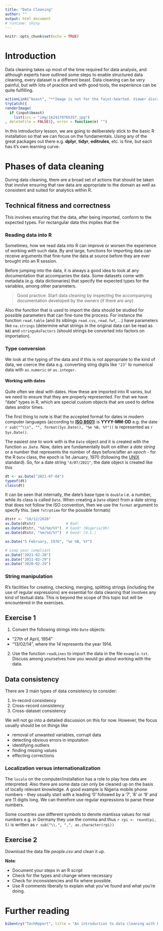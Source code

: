```yaml
---
title: "Data Cleaning"
author: ""
output: html_document
# runtime: shiny
---
```


```r
knitr::opts_chunk$set(echo = TRUE)
```

# Introduction
Data cleaning takes up most of the time required for data analysis, and although experts have outlined some steps to enable structured data cleaning, every dataset is a different beast. Data cleaning can be very painful, but with lots of practice and with good tools, the experience can be quite fulfilling.

```r
actionLink("beast", "**Image is not for the faint-hearted. Viewer discretion is advised**")
tryCatch({
renderImage(
  if (input$beast)
    list(src = "img/1624178765357.jpg")
, deleteFile = FALSE)}, error = function(e) "")
```


In this introductory lesson, we are going to deliberately stick to the basic R installation so that we can focus on the fundamentals. Using any of the great packages out there e.g. **dplyr**, **tidyr**, **editrules**, etc. is fine, but each has it's own learning curve. 

# Phases of data cleaning
During data cleaning, there are a broad set of actions that should be taken that involve ensuring that raw data are appropriate to the domain as well as consistent and suited for analytics within R. 

## Technical fitness and correctness

This involves ensuring that the data, after being imported, conform to the expected types. For rectangular data this implies that the

### Reading data into R
Sometimes, how we read data into R can improve or worsen the experience of working with such data. By and large, functions for importing data can receive arguments that fine-tune the data at source before they are ever brought into an R session.

Before jumping into the data, it is always a good idea to look at any documentation that accompanies the data. Some datasets come with metadata (e.g. data dictionaries) that specify the expected types for the variables, among other parameters.

> Good practice: Start data cleaning by inspecting the accompanying documentation developed by the owners (if there are any)

Also the function that is used to import the data should be studied for possible parameters that can fine-tune the process. For instance the function `read.table` (and its siblings `read.csv`, `read.fwf`, ...) have parameters like `na.strings` (determine what strings in the original data can be read as `NA`) and `stringsAsFactors` (should strings be converted into factors on importation).

### Type conversion

We look at the typing of the data and if this is not appropriate to the kind of data, we coerce the data e.g. converting sting digits like `"23"` to numerical data with `as.numeric` or `as.integer`.

#### Working with dates

Quite often we deal with dates. How these are imported into R varies, but we need to ensure that they are properly represented. For that we have "date" types in R, which are special custom objects that are used to define dates and/or times.

The first thing to note is that the accepted format for dates in modern computer languages (according to [**ISO 8601**](https://en.wikipedia.org/wiki/ISO_8601)) is **YYYY-MM-DD** e.g. the date `r sub("^\\s", "", format(Sys.Date(), "%e %B, %Y"))` is represented as `r Sys.Date()`.

The easiest one to work with is the `Date` object and it is created with the function `as.Date`. Now, dates are fundamentally built on either a *date string* or a number that represents the number of days before/after an *epoch* - for the R `Date` class, the epoch is 1st January, 1970 (following the [UNIX](https://en.wikipedia.org/wiki/Unix) standard). So, for a date string `"4/07/2021"`, the date object is created like this

```r
dt <- as.Date("2021-07-04")
typeof(dt)
class(dt)
```

It can be seen that internally, the date's base type is `double` i.e. a number, while its class is called `Date`. When creating a `Date` object from a date string that does not follow the ISO convention, then we use the `format` argument to specify this. (see `?strptime` for the possible formats)

```r
dtstr <- "10/12/2020"
as.Date(dtstr)              # Bad!
as.Date(dtstr, "%d/%m/%Y")  # Good! (Nigeria/UK)
as.Date(dtstr, "%m/%d/%Y")  # Good! (U.S.)

as.Date("5 February, 1976", "%e %B, %Y")

# Leap year compliant
as.Date("2021-02-28")
as.Date("2021-02-29")       
as.Date("2020-02-29")
```

### String manipulation

R's facilities for creating, checking, merging, splitting strings (including the use of regular expressions) are essential for data cleaning that involves any kind of textual data. This is beyond the scope of this topic but will be encountered in the exercises.

## Exercise 1

1.  Convert the following strings into `Date` objects:

*  "27th of April, 1954"
*  "13/02/14", where the _14_ represents the year 1914.

2. Use the function `readLines` to import the data in the file `example.txt`. Discuss among yourselves how you would go about working with the data.

## Data consistency

There are 3 main types of data consistency to consider:

1.  In-record consistency
2.  Cross-record consistency
3.  Cross-dataset consistency

We will not go into a detailed discussion on this for now. However, the focus usually should be on things like

* removal of unwanted variables, corrupt data
* detecting obvious errors in imputation
* identifying outliers
* finding missing values
* effecting corrections

### Localization versus internationalization

The `locale` on the computer/installation has a role to play how data are interpreted. Also there are some data can only be cleaned up on the basis of locally relevant knowledge. A good example is Nigeria mobile phone numbers - they usually start with a leading '0' followed by a '7', '8' or '9' and are 11 digits long. We can therefore use regular expressions to parse these numbers.

Some countries use different symbols to denote mantissa values for real numbers e.g. in Germany they use the comma and thus `r rpi <- round(pi, 5)` is written as `r sub("\\.", ",", as.character(rpi))`

## Exercise 2
Download the data file *people.csv* and clean it up.

**Note**:

* Document your steps in an R script
* Check for the types and change where necessary
* Check for inconsistencies and fix where possible.
* Use R comments liberally to explain what you've found and what you're doing.

# Further reading

```r
bibentry("TechReport", title = "An introduction to data cleaning with R", year = "2013", institution = "Statistics Netherlands", address = "Henri Faasdreef 312, 2492 JP The Hague", number = "2013/3", author = c(person("Edwin", "de Jonge"), person("Mark", "van der Loo")))
```

